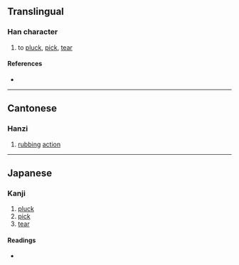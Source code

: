 {{character info/new}}
==Translingual==

===Han character===
{{Han char|rn=64|rad=手|as=06|sn=9|four=|canj=QFHS|ids=⿰扌劣}}

# to [[pluck]], [[pick]], [[tear]]

====References====
* {{Han ref|kx=0431.171|dkj=12081|dj=0780.240|hdz=31868.151|uh=6318|ud=25368}}

----

==Cantonese==

===Hanzi===
{{yue-hanzi|jyut=[[lyut3]]|y=lyut3}}

# [[rubbing]] [[action]]

----

==Japanese==

===Kanji===
{{ja-kanji|grade=|rs=手06}}

# [[pluck]]
# [[pick]]
# [[tear]]

====Readings====
* {{ja-readings|on=|kun=[[むしる]] (mushiru), [[むしりとる]] (mushiritoru)}}